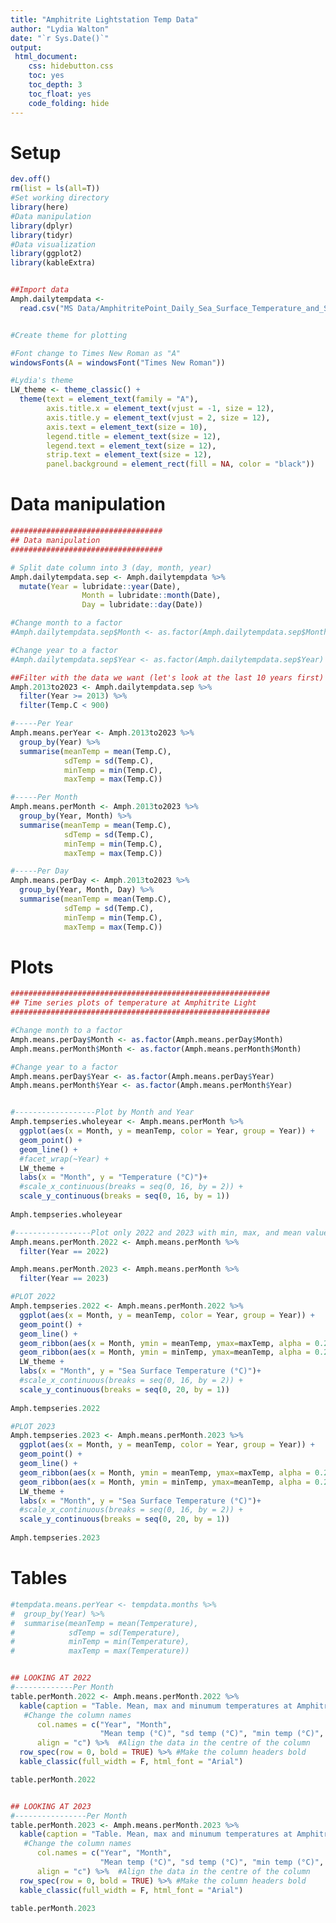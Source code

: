 ```yaml
---
title: "Amphitrite Lightstation Temp Data"
author: "Lydia Walton"
date: "`r Sys.Date()`"
output:
 html_document:
    css: hidebutton.css
    toc: yes
    toc_depth: 3
    toc_float: yes
    code_folding: hide
---
```


# Setup
```r

dev.off()
rm(list = ls(all=T))
#Set working directory
library(here)
#Data manipulation
library(dplyr)
library(tidyr)
#Data visualization
library(ggplot2)
library(kableExtra)


##Import data
Amph.dailytempdata <- 
  read.csv("MS Data/AmphitritePoint_Daily_Sea_Surface_Temperature_and_Salinity_1934-2023_ALLSUMMER.csv")


#Create theme for plotting

#Font change to Times New Roman as "A"
windowsFonts(A = windowsFont("Times New Roman"))

#Lydia's theme
LW_theme <- theme_classic() +
  theme(text = element_text(family = "A"),
        axis.title.x = element_text(vjust = -1, size = 12),
        axis.title.y = element_text(vjust = 2, size = 12),
        axis.text = element_text(size = 10),
        legend.title = element_text(size = 12),
        legend.text = element_text(size = 12),
        strip.text = element_text(size = 12),
        panel.background = element_rect(fill = NA, color = "black"))

```


# Data manipulation
```r

##################################
## Data manipulation
##################################

# Split date column into 3 (day, month, year)
Amph.dailytempdata.sep <- Amph.dailytempdata %>%
  mutate(Year = lubridate::year(Date), 
                Month = lubridate::month(Date), 
                Day = lubridate::day(Date))

#Change month to a factor
#Amph.dailytempdata.sep$Month <- as.factor(Amph.dailytempdata.sep$Month)

#Change year to a factor
#Amph.dailytempdata.sep$Year <- as.factor(Amph.dailytempdata.sep$Year)

##Filter with the data we want (let's look at the last 10 years first)
Amph.2013to2023 <- Amph.dailytempdata.sep %>% 
  filter(Year >= 2013) %>% 
  filter(Temp.C < 900)

#-----Per Year
Amph.means.perYear <- Amph.2013to2023 %>% 
  group_by(Year) %>% 
  summarise(meanTemp = mean(Temp.C),
            sdTemp = sd(Temp.C),
            minTemp = min(Temp.C),
            maxTemp = max(Temp.C))

#-----Per Month
Amph.means.perMonth <- Amph.2013to2023 %>% 
  group_by(Year, Month) %>% 
  summarise(meanTemp = mean(Temp.C),
            sdTemp = sd(Temp.C),
            minTemp = min(Temp.C),
            maxTemp = max(Temp.C))

#-----Per Day
Amph.means.perDay <- Amph.2013to2023 %>% 
  group_by(Year, Month, Day) %>% 
  summarise(meanTemp = mean(Temp.C),
            sdTemp = sd(Temp.C),
            minTemp = min(Temp.C),
            maxTemp = max(Temp.C))


```


# Plots
```r
##########################################################
## Time series plots of temperature at Amphitrite Light
##########################################################

#Change month to a factor
Amph.means.perDay$Month <- as.factor(Amph.means.perDay$Month)
Amph.means.perMonth$Month <- as.factor(Amph.means.perMonth$Month)

#Change year to a factor
Amph.means.perDay$Year <- as.factor(Amph.means.perDay$Year)
Amph.means.perMonth$Year <- as.factor(Amph.means.perMonth$Year)


#------------------Plot by Month and Year
Amph.tempseries.wholeyear <- Amph.means.perMonth %>% 
  ggplot(aes(x = Month, y = meanTemp, color = Year, group = Year)) +
  geom_point() +
  geom_line() +
  #facet_wrap(~Year) +
  LW_theme +
  labs(x = "Month", y = "Temperature (°C)")+
  #scale_x_continuous(breaks = seq(0, 16, by = 2)) +
  scale_y_continuous(breaks = seq(0, 16, by = 1)) 
 
Amph.tempseries.wholeyear

#-----------------Plot only 2022 and 2023 with min, max, and mean values
Amph.means.perMonth.2022 <- Amph.means.perMonth %>% 
  filter(Year == 2022)

Amph.means.perMonth.2023 <- Amph.means.perMonth %>% 
  filter(Year == 2023)

#PLOT 2022
Amph.tempseries.2022 <- Amph.means.perMonth.2022 %>% 
  ggplot(aes(x = Month, y = meanTemp, color = Year, group = Year)) +
  geom_point() +
  geom_line() +
  geom_ribbon(aes(x = Month, ymin = meanTemp, ymax=maxTemp, alpha = 0.2)) +
  geom_ribbon(aes(x = Month, ymin = minTemp, ymax=meanTemp, alpha = 0.2)) +
  LW_theme +
  labs(x = "Month", y = "Sea Surface Temperature (°C)")+
  #scale_x_continuous(breaks = seq(0, 16, by = 2)) +
  scale_y_continuous(breaks = seq(0, 20, by = 1)) 
 
Amph.tempseries.2022

#PLOT 2023
Amph.tempseries.2023 <- Amph.means.perMonth.2023 %>% 
  ggplot(aes(x = Month, y = meanTemp, color = Year, group = Year)) +
  geom_point() +
  geom_line() +
  geom_ribbon(aes(x = Month, ymin = meanTemp, ymax=maxTemp, alpha = 0.2)) +
  geom_ribbon(aes(x = Month, ymin = minTemp, ymax=meanTemp, alpha = 0.2)) +
  LW_theme +
  labs(x = "Month", y = "Sea Surface Temperature (°C)")+
  #scale_x_continuous(breaks = seq(0, 16, by = 2)) +
  scale_y_continuous(breaks = seq(0, 20, by = 1)) 
 
Amph.tempseries.2023

```


# Tables
```r
#tempdata.means.perYear <- tempdata.months %>% 
#  group_by(Year) %>% 
#  summarise(meanTemp = mean(Temperature),
#            sdTemp = sd(Temperature),
#            minTemp = min(Temperature),
#            maxTemp = max(Temperature))


## LOOKING AT 2022
#-------------Per Month
table.perMonth.2022 <- Amph.means.perMonth.2022 %>% 
  kable(caption = "Table. Mean, max and minumum temperatures at Amphitrite Light shown per month in 2022.", 
   #Change the column names
      col.names = c("Year", "Month", 
                    "Mean temp (°C)", "sd temp (°C)", "min temp (°C)", "max temp (°C)"), 
      align = "c") %>%  #Align the data in the centre of the column
  row_spec(row = 0, bold = TRUE) %>% #Make the column headers bold
  kable_classic(full_width = F, html_font = "Arial") 

table.perMonth.2022


## LOOKING AT 2023
#----------------Per Month
table.perMonth.2023 <- Amph.means.perMonth.2023 %>% 
  kable(caption = "Table. Mean, max and minumum temperatures at Amphitrite Light shown per month in 2023.", 
   #Change the column names
      col.names = c("Year", "Month", 
                    "Mean temp (°C)", "sd temp (°C)", "min temp (°C)", "max temp (°C)"), 
      align = "c") %>%  #Align the data in the centre of the column
  row_spec(row = 0, bold = TRUE) %>% #Make the column headers bold
  kable_classic(full_width = F, html_font = "Arial") 

table.perMonth.2023

```

